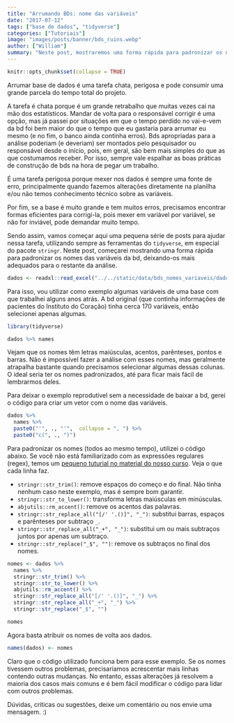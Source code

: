```yaml
---
title: "Arrumando BDs: nome das variáveis"
date: "2017-07-12"
tags: ["base de dados", "tidyverse"]
categories: ["Tutoriais"]
image: "images/posts/banner/bds_ruins.webp"
author: ["William"]
summary: "Neste post, mostraremos uma forma rápida para padronizar os nomes das variáveis de uma base de dados, deixando-os mais adequados para o restante da análise."
---
```


```r
knitr::opts_chunk$set(collapse = TRUE)
```

Arrumar base de dados é uma tarefa chata, perigosa e pode consumir uma grande parcela do tempo total do projeto.

A tarefa é chata porque é um grande retrabalho que muitas vezes cai na mão dos estatísticos. Mandar de volta para o responsável corrigir é uma opção, mas já passei por situações em que o tempo perdido no vai-e-vem da bd foi bem maior do que o tempo que eu gastaria para arrumar eu mesmo (e no fim, o banco ainda continha erros). Bds apropriadas para a análise poderiam (e deveriam) ser montados pelo pesquisador ou responsável desde o início, pois, em geral, são bem mais simples do que as que costumamos receber. Por isso, sempre vale espalhar as boas práticas de construção de bds na hora de pegar um trabalho.

É uma tarefa perigosa porque mexer nos dados é sempre uma fonte de erro, principalmente quando fazemos alterações diretamente na planilha e/ou não temos conhecimento técnico sobre as variáveis.

Por fim, se a base é muito grande e tem muitos erros, precisamos encontrar formas eficientes para corrigi-la, pois mexer em variável por variável, se não for inviável, pode demandar muito tempo.

Sendo assim, vamos começar aqui uma pequena série de posts para ajudar nessa tarefa, utilizando sempre as ferramentas do `tidyverse`, em especial do pacote `stringr`. Neste post, começarei mostrando uma forma rápida para padronizar os nomes das variáveis da bd, deixando-os mais adequados para o restante da análise.

```r
dados <- readxl::read_excel("../../static/data/bds_nomes_variaveis/dados_nomes_variaveis.xlsx")
```

Para isso, vou utilizar como exemplo algumas variáveis de uma base com que trabalhei alguns anos atrás. A bd original (que continha informações de pacientes do Instituto do Coração) tinha cerca 170 variáveis, então selecionei apenas algumas.

```r
library(tidyverse)

dados %>% names
```

Vejam que os nomes têm letras maiúsculas, acentos, parênteses, pontos e barras. Não é impossível fazer a análise com esses nomes, mas geralmente atrapalha bastante quando precisamos selecionar algumas dessas colunas. O ideal seria ter os nomes padronizados, até para ficar mais fácil de lembrarmos deles.

Para deixar o exemplo reprodutível sem a necessidade de baixar a bd, gerei o código para criar um vetor com o nome das variáveis.

```r
dados %>%
  names %>%
  paste0("'", ., "'",  collapse = ", ") %>%
  paste0("c(", ., ")")
```

Para padronizar os nomes (todos ao mesmo tempo), utilizei o código abaixo. Se você não está familiarizado com as expressões regulares (regex), temos um [pequeno tuturial no material do nosso curso](http://material.curso-r.com/stringr/#express%C3%B5es-regulares). Veja o que cada linha faz.

- `stringr::str_trim()`: remove espaços do começo e do final. Não tinha nenhum caso neste exemplo, mas é sempre bom garantir.
- `stringr::str_to_lower()`: transforma letras maiúsculas em minúsculas.
- `abjutils::rm_accent()`: remove os acentos das palavras.
- `stringr::str_replace_all("[/' '.()]", "_")`: substitui barras, espaços e parênteses por subtraço `_`.
- `stringr::str_replace_all("_+", "_")`: substitui um ou mais subtraços juntos por apenas um subtraço.
- `stringr::str_replace("_$", "")`: remove os subtraços no final dos nomes.

```r
nomes <- dados %>%
  names %>%
  stringr::str_trim() %>%
  stringr::str_to_lower() %>%
  abjutils::rm_accent() %>%
  stringr::str_replace_all("[/' '.()]", "_") %>%
  stringr::str_replace_all("_+", "_") %>%
  stringr::str_replace("_$", "")

nomes
```

Agora basta atribuir os nomes de volta aos dados.

```r
names(dados) <- nomes
```

Claro que o código utilizado funciona bem para esse exemplo. Se os nomes tivessem outros problemas, precisaríamos acrescentar mais linhas contendo outras mudanças. No entanto, essas alterações já resolvem a maioria dos casos mais comuns e é bem fácil modificar o código para lidar com outros problemas.

Dúvidas, críticas ou sugestões, deixe um comentário ou nos envie uma mensagem. :)


